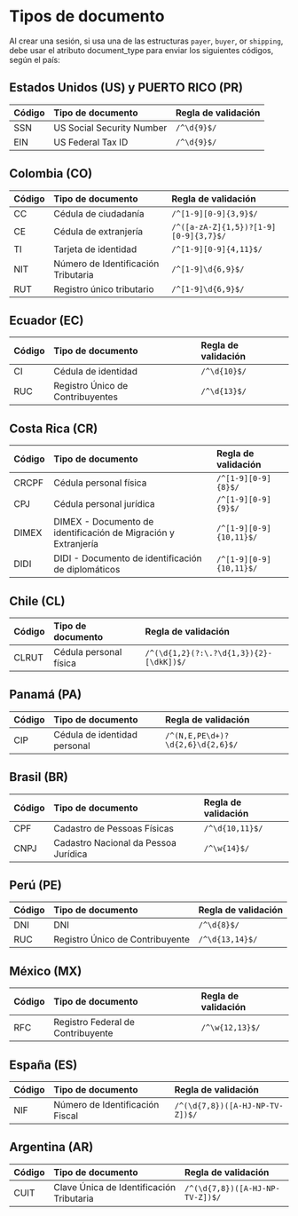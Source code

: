 <MissingTranslationBanner />

# Tipos de documento

Al crear una sesión, si usa una de las estructuras `payer`, `buyer`, or `shipping`, debe usar el atributo document_type para enviar los siguientes códigos, según el país:

## Estados Unidos (US) y PUERTO RICO (PR)

| Código | Tipo de documento           | Regla de validación     |
| :--- | :------------------------- | :------------------ |
| SSN  | US Social Security Number   | `/^\d{9}$/`         |
| EIN  | US Federal Tax ID           | `/^\d{9}$/`         |

## Colombia (CO)
| Código | Tipo de documento               | Regla de validación                |
| :--- | :----------------------------- | :----------------------------- |
| CC   | Cédula de ciudadanía            | `/^[1-9][0-9]{3,9}$/`          |
| CE   | Cédula de extranjería           | `/^([a-zA-Z]{1,5})?[1-9][0-9]{3,7}$/` |
| TI   | Tarjeta de identidad            | `/^[1-9][0-9]{4,11}$/`         |
| NIT  | Número de Identificación Tributaria | `/^[1-9]\d{6,9}$/`         |
| RUT  | Registro único tributario       | `/^[1-9]\d{6,9}$/`             |

## Ecuador (EC)
| Código | Tipo de documento                | Regla de validación   |
| :--- | :------------------------------ | :---------------- |
| CI   | Cédula de identidad             | `/^\d{10}$/`      |
| RUC  | Registro Único de Contribuyentes | `/^\d{13}$/`      |


## Costa Rica (CR)
| Código  | Tipo de documento                                                | Regla de validación          |
| :---- | :-------------------------------------------------------------- | :----------------------- |
| CRCPF | Cédula personal física                                          | `/^[1-9][0-9]{8}$/`      |
| CPJ   | Cédula personal jurídica                                        | `/^[1-9][0-9]{9}$/`      |
| DIMEX | DIMEX - Documento de identificación de Migración y Extranjería  | `/^[1-9][0-9]{10,11}$/`  |
| DIDI  | DIDI - Documento de identificación de diplomáticos              | `/^[1-9][0-9]{10,11}$/`  |


## Chile (CL)
| Código  | Tipo de documento        | Regla de validación                              |
| :---- | :---------------------- | :------------------------------------------- |
| CLRUT | Cédula personal física  | `/^(\d{1,2}(?:\.?\d{1,3}){2}-[\dkK])$/`      |

## Panamá (PA)
| Código | Tipo de documento               | Regla de validación                          |
| :--- | :----------------------------- | :--------------------------------------- |
| CIP  | Cédula de identidad personal    | `/^(N,E,PE\d+)?\d{2,6}\d{2,6}$/`        |

## Brasil (BR)
| Código  | Tipo de documento                             | Regla de validación     |
| :---- | :------------------------------------------- | :------------------ |
| CPF   | Cadastro de Pessoas Físicas                  | `/^\d{10,11}$/`     |
| CNPJ  | Cadastro Nacional da Pessoa Jurídica          | `/^\w{14}$/`        |

## Perú (PE)
| Código | Tipo de documento                  | Regla de validación      |
| :--- | :-------------------------------- | :------------------- |
| DNI  | DNI                               | `/^\d{8}$/`          |
| RUC  | Registro Único de Contribuyente    | `/^\d{13,14}$/`      |

## México (MX)
| Código | Tipo de documento                   | Regla de validación      |
| :--- | :--------------------------------- | :------------------- |
| RFC  | Registro Federal de Contribuyente  | `/^\w{12,13}$/`      |

## España (ES)
| Código | Tipo de documento                 | Regla de validación                           |
| :--- | :------------------------------- | :---------------------------------------- |
| NIF  | Número de Identificación Fiscal   | `/^(\d{7,8})([A-HJ-NP-TV-Z])$/`          |

## Argentina (AR)
| Código | Tipo de documento                             | Regla de validación                           |
| :--- | :------------------------------------------- | :---------------------------------------- |
| CUIT | Clave Única de Identificación Tributaria      | `/^(\d{7,8})([A-HJ-NP-TV-Z])$/`           |
